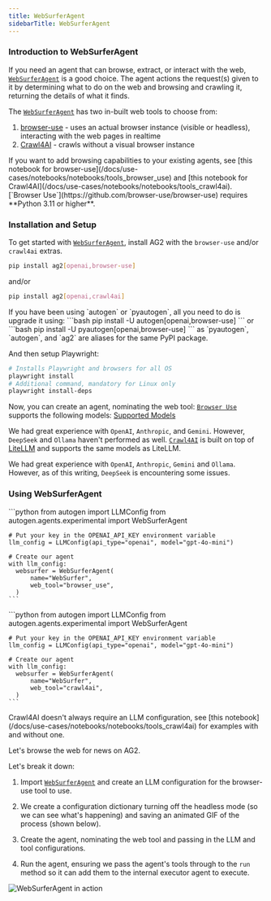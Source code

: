 ```yaml
---
title: WebSurferAgent
sidebarTitle: WebSurferAgent
---
```


### Introduction to WebSurferAgent

If you need an agent that can browse, extract, or interact with the web, [`WebSurferAgent`](/docs/api-reference/autogen/agents/experimental/WebSurferAgent) is a good choice. The agent actions the request(s) given to it by determining what to do on the web and browsing and crawling it, returning the details of what it finds.

The [`WebSurferAgent`](/docs/api-reference/autogen/agents/experimental/WebSurferAgent) has two in-built web tools to choose from:

1. [browser-use](https://github.com/browser-use/browser-use) - uses an actual browser instance (visible or headless), interacting with the web pages in realtime
2. [Crawl4AI](https://github.com/unclecode/crawl4ai) - crawls without a visual browser instance

<Tip>
If you want to add browsing capabilities to your existing agents, see [this notebook for browser-use](/docs/use-cases/notebooks/notebooks/tools_browser_use) and [this notebook for Crawl4AI](/docs/use-cases/notebooks/notebooks/tools_crawl4ai).
</Tip>

<Warning>
[`Browser Use`](https://github.com/browser-use/browser-use) requires **Python 3.11 or higher**.
</Warning>

### Installation and Setup

To get started with [`WebSurferAgent`](/docs/api-reference/autogen/agents/experimental/WebSurferAgent), install AG2 with the `browser-use` and/or `crawl4ai` extras.
```bash
pip install ag2[openai,browser-use]
```
and/or
```bash
pip install ag2[openai,crawl4ai]
```

<Tip>
If you have been using `autogen` or `pyautogen`, all you need to do is upgrade it using:
```bash
pip install -U autogen[openai,browser-use]
```
or
```bash
pip install -U pyautogen[openai,browser-use]
```
as `pyautogen`, `autogen`, and `ag2` are aliases for the same PyPI package.
</Tip>

And then setup Playwright:
```bash
# Installs Playwright and browsers for all OS
playwright install
# Additional command, mandatory for Linux only
playwright install-deps
```

Now, you can create an agent, nominating the web tool:
<Tip>
[`Browser Use`](https://github.com/browser-use/browser-use) supports the following models: [Supported Models](https://docs.browser-use.com/customize/supported-models#supported-models)

We had great experience with `OpenAI`, `Anthropic`, and `Gemini`. However, `DeepSeek` and `Ollama` haven't performed as well.
</Tip>
<Tip>
[`Crawl4AI`](https://github.com/unclecode/crawl4ai) is built on top of [LiteLLM](https://github.com/BerriAI/litellm) and supports the same models as LiteLLM.

We had great experience with `OpenAI`, `Anthropic`, `Gemini` and `Ollama`. However, as of this writing, `DeepSeek` is encountering some issues.
</Tip>

### Using WebSurferAgent

<Tabs>
  <Tab title="browser_use">
    ```python
    from autogen import LLMConfig
    from autogen.agents.experimental import WebSurferAgent

    # Put your key in the OPENAI_API_KEY environment variable
    llm_config = LLMConfig(api_type="openai", model="gpt-4o-mini")

    # Create our agent
    with llm_config:
      websurfer = WebSurferAgent(
          name="WebSurfer",
          web_tool="browser_use",
      )
    ```
  </Tab>
  <Tab title="crawl4ai">
    ```python
    from autogen import LLMConfig
    from autogen.agents.experimental import WebSurferAgent

    # Put your key in the OPENAI_API_KEY environment variable
    llm_config = LLMConfig(api_type="openai", model="gpt-4o-mini")

    # Create our agent
    with llm_config:
      websurfer = WebSurferAgent(
          name="WebSurfer",
          web_tool="crawl4ai",
      )
    ```
  </Tab>
</Tabs>


<Tip>
Crawl4AI doesn't always require an LLM configuration, see [this notebook](/docs/use-cases/notebooks/notebooks/tools_crawl4ai) for examples with and without one.
</Tip>

Let's browse the web for news on AG2.


<Example/>

Let's break it down:

1. Import [`WebSurferAgent`](/docs/api-reference/autogen/agents/experimental/WebSurferAgent) and create an LLM configuration for the browser-use tool to use.

2. We create a configuration dictionary turning off the headless mode (so we can see what's happening) and saving an animated GIF of the process (shown below).

3. Create the agent, nominating the web tool and passing in the LLM and tool configurations.

4. Run the agent, ensuring we pass the agent's tools through to the `run` method so it can add them to the internal executor agent to execute.

![WebSurferAgent in action](./assets/websurferagent_animated.gif)
